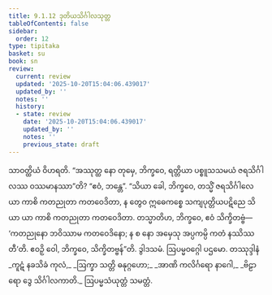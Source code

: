 ```yaml
---
title: 9.1.12 ဒုတိယသိင်္ဂါလသုတ္တ
tableOfContents: false
sidebar:
  order: 12
type: tipitaka
basket: su
book: sn
review:
  current: review
  updated: '2025-10-20T15:04:06.439017'
  updated_by: ''
  notes: ''
  history:
  - state: review
    date: '2025-10-20T15:04:06.439017'
    updated_by: ''
    notes: ''
    previous_state: draft
---
```



<DynamicBreadcrumb />


<ReviewStatus review={frontmatter.review} showDetails={true} />

<HypothesisAnnotation frontmatter={frontmatter} />

<Division number="234" book="sn" e="ch" v="18" p="314">

<Paragraph number="1245" book="sn">
သာဝတ္ထိယံ ဝိဟရတိ. “အဿုတ္ထ နော တုမှေ, ဘိက္ခဝေ, ရတ္တိယာ ပစ္စူသသမယံ ဇရသိင်္ဂါလဿ ဝဿမာနဿာ”တိ? “ဧဝံ, ဘန္တေ”. “သိယာ ခေါ, ဘိက္ခဝေ, တသ္မိံ ဇရသိင်္ဂါလေ ယာ ကာစိ ကတညုတာ ကတဝေဒိတာ, န တွေဝ ဣဓေကစ္စေ သကျပုတ္တိယပဋိညေ သိယာ ယာ ကာစိ ကတညုတာ ကတဝေဒိတာ. တသ္မာတိဟ, ဘိက္ခဝေ, ဧဝံ သိက္ခိတဗ္ဗံ—  ‘ကတညုနော ဘဝိဿာမ ကတဝေဒိနော; န စ နော အမှေသု အပ္ပကမ္ပိ ကတံ နဿိဿတီ’တိ. ဧဝဉှိ ဝေါ, ဘိက္ခဝေ, သိက္ခိတဗ္ဗန်”တိ.

</Paragraph>
</Division>

<Paragraph number="1246" type="center" book="sn">
ဒွါဒသမံ.



</Paragraph>

<Paragraph number="1247" type="center" book="sn">
ဩပမ္မဝဂ္ဂေါ ပဌမော.



</Paragraph>

<Paragraph number="1248" type="center" book="sn">
တဿုဒ္ဒါနံ


</Paragraph>

<Paragraph number="1249" type="verses" book="sn">
_ကူဋံ နခသိခံ ကုလံ,_  
_ဩက္ခာ သတ္တိ ဓနုဂ္ဂဟော;_  
_အာဏိ ကလိင်္ဂရော နာဂေါ,_  
_ဗိဠာရော ဒွေ သိင်္ဂါလကာတိ._  


</Paragraph>

<Paragraph number="1250" type="center" book="sn">
ဩပမ္မသံယုတ္တံ သမတ္တံ.
</Paragraph>